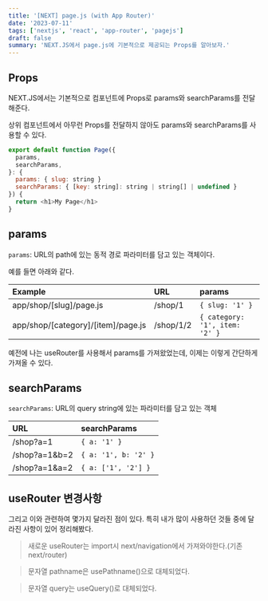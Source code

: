 ```yaml
---
title: '[NEXT] page.js (with App Router)'
date: '2023-07-11'
tags: ['nextjs', 'react', 'app-router', 'pagejs']
draft: false
summary: 'NEXT.JS에서 page.js에 기본적으로 제공되는 Props를 알아보자.'
---
```


## Props

NEXT.JS에서는 기본적으로 컴포넌트에 Props로 params와 searchParams를 전달해준다.

상위 컴포넌트에서 아무런 Props를 전달하지 않아도 params와 searchParams를 사용할 수 있다.

```js
export default function Page({
  params,
  searchParams,
}: {
  params: { slug: string }
  searchParams: { [key: string]: string | string[] | undefined }
}) {
  return <h1>My Page</h1>
}
```

## params

`params`: URL의 path에 있는 동적 경로 파라미터를 담고 있는 객체이다.

예를 들면 아래와 같다.

| Example                            | URL       | params                         |
| :--------------------------------- | :-------- | :----------------------------- |
| app/shop/[slug]/page.js            | /shop/1   | `{ slug: '1' }`                |
| app/shop/[category]/[item]/page.js | /shop/1/2 | `{ category: '1', item: '2' }` |

예전에 나는 useRouter를 사용해서 params를 가져왔었는데, 이제는 이렇게 간단하게 가져올 수 있다.

## searchParams

`searchParams`: URL의 query string에 있는 파라미터를 담고 있는 객체

| URL           | searchParams         |
| :------------ | :------------------- |
| /shop?a=1     | `{ a: '1' }`         |
| /shop?a=1&b=2 | `{ a: '1', b: '2' }` |
| /shop?a=1&a=2 | `{ a: ['1', '2'] }`  |

## useRouter 변경사항

그리고 이와 관련하여 몇가지 달라진 점이 있다. 특히 내가 많이 사용하던 것들 중에 달라진 사항이 있어 정리해봤다.

> 새로운 useRouter는 import시 next/navigation에서 가져와야한다.(기존 next/router)

> 문자열 pathname은 usePathname()으로 대체되었다.

> 문자열 query는 useQuery()로 대체되었다.
